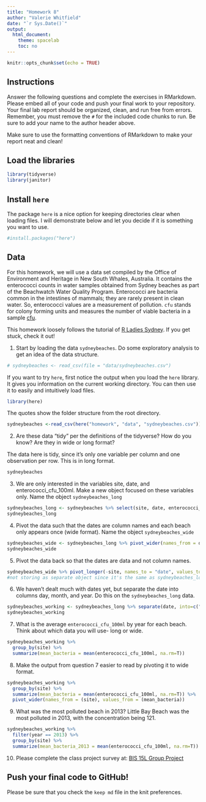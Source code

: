 ```yaml
---
title: "Homework 8"
author: "Valerie Whitfield"
date: "`r Sys.Date()`"
output:
  html_document:
    theme: spacelab
    toc: no
---
```


```r
knitr::opts_chunk$set(echo = TRUE)
```

## Instructions
Answer the following questions and complete the exercises in RMarkdown. Please embed all of your code and push your final work to your repository. Your final lab report should be organized, clean, and run free from errors. Remember, you must remove the `#` for the included code chunks to run. Be sure to add your name to the author header above.  

Make sure to use the formatting conventions of RMarkdown to make your report neat and clean!  

## Load the libraries
```r
library(tidyverse)
library(janitor)
``` 

## Install `here`
The package `here` is a nice option for keeping directories clear when loading files. I will demonstrate below and let you decide if it is something you want to use.  
```r
#install.packages("here")
```

## Data
For this homework, we will use a data set compiled by the Office of Environment and Heritage in New South Whales, Australia. It contains the enterococci counts in water samples obtained from Sydney beaches as part of the Beachwatch Water Quality Program. Enterococci are bacteria common in the intestines of mammals; they are rarely present in clean water. So, enterococci values are a measurement of pollution. `cfu` stands for colony forming units and measures the number of viable bacteria in a sample [cfu](https://en.wikipedia.org/wiki/Colony-forming_unit).   

This homework loosely follows the tutorial of [R Ladies Sydney](https://rladiessydney.org/). If you get stuck, check it out!  

1. Start by loading the data `sydneybeaches`. Do some exploratory analysis to get an idea of the data structure.
```r
# sydneybeaches <- read_csv(file = "data/sydneybeaches.csv")
```

If you want to try `here`, first notice the output when you load the `here` library. It gives you information on the current working directory. You can then use it to easily and intuitively load files.
```r
library(here)
```

The quotes show the folder structure from the root directory.
```r
sydneybeaches <-read_csv(here("homework", "data", "sydneybeaches.csv")) %>% clean_names()
```

2. Are these data "tidy" per the definitions of the tidyverse? How do you know? Are they in wide or long format?

The data here is tidy, since it's only one variable per column and one observation per row. This is in long format.

```r
sydneybeaches
```


3. We are only interested in the variables site, date, and enterococci_cfu_100ml. Make a new object focused on these variables only. Name the object `sydneybeaches_long`

```r
sydneybeaches_long <- sydneybeaches %>% select(site, date, enterococci_cfu_100ml)
sydneybeaches_long
```

4. Pivot the data such that the dates are column names and each beach only appears once (wide format). Name the object `sydneybeaches_wide`

```r
sydneybeaches_wide <- sydneybeaches_long %>% pivot_wider(names_from = date, values_from = enterococci_cfu_100ml)
sydneybeaches_wide
```

5. Pivot the data back so that the dates are data and not column names.

```r
sydneybeaches_wide %>% pivot_longer(-site, names_to = "date", values_to = "enterococci_cfu_100ml") 
#not storing as separate object since it's the same as sydneybeaches_long
```

6. We haven't dealt much with dates yet, but separate the date into columns day, month, and year. Do this on the `sydneybeaches_long` data.

```r
sydneybeaches_working <- sydneybeaches_long %>% separate(date, into=c("month", "day", "year"), sep="/")
sydneybeaches_working
```

7. What is the average `enterococci_cfu_100ml` by year for each beach. Think about which data you will use- long or wide.

```r
sydneybeaches_working %>% 
  group_by(site) %>% 
  summarize(mean_bacteria = mean(enterococci_cfu_100ml, na.rm=T))
```

8. Make the output from question 7 easier to read by pivoting it to wide format.

```r
sydneybeaches_working %>% 
  group_by(site) %>% 
  summarize(mean_bacteria = mean(enterococci_cfu_100ml, na.rm=T)) %>%
  pivot_wider(names_from = (site), values_from = (mean_bacteria))
```

9. What was the most polluted beach in 2013?
Little Bay Beach was the most polluted in 2013, with the concentration being 121.

```r
sydneybeaches_working %>% 
  filter(year == 2013) %>% 
  group_by(site) %>% 
  summarize(mean_bacteria_2013 = mean(enterococci_cfu_100ml, na.rm=T))
```

10. Please complete the class project survey at: [BIS 15L Group Project](https://forms.gle/H2j69Z3ZtbLH3efW6)

## Push your final code to GitHub!
Please be sure that you check the `keep md` file in the knit preferences.   